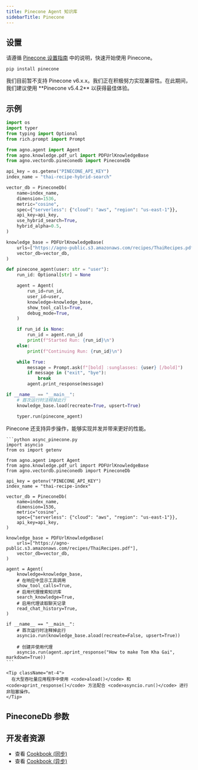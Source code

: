 ```yaml
---
title: Pinecone Agent 知识库
sidebarTitle: Pinecone
---
```


## 设置

请遵循 [Pinecone 设置指南](https://docs.pinecone.io/guides/get-started/quickstart) 中的说明，快速开始使用 Pinecone。

```shell
pip install pinecone
```

<Info>
  我们目前暂不支持 Pinecone v6.x.x。我们正在积极努力实现兼容性。在此期间，我们建议使用 **Pinecone v5.4.2** 以获得最佳体验。
</Info>

## 示例

```python agent_with_knowledge.py
import os
import typer
from typing import Optional
from rich.prompt import Prompt

from agno.agent import Agent
from agno.knowledge.pdf_url import PDFUrlKnowledgeBase
from agno.vectordb.pineconedb import PineconeDb

api_key = os.getenv("PINECONE_API_KEY")
index_name = "thai-recipe-hybrid-search"

vector_db = PineconeDb(
    name=index_name,
    dimension=1536,
    metric="cosine",
    spec={"serverless": {"cloud": "aws", "region": "us-east-1"}},
    api_key=api_key,
    use_hybrid_search=True,
    hybrid_alpha=0.5,
)

knowledge_base = PDFUrlKnowledgeBase(
    urls=["https://agno-public.s3.amazonaws.com/recipes/ThaiRecipes.pdf"],
    vector_db=vector_db,
)

def pinecone_agent(user: str = "user"):
    run_id: Optional[str] = None

    agent = Agent(
        run_id=run_id,
        user_id=user,
        knowledge=knowledge_base,
        show_tool_calls=True,
        debug_mode=True,
    )

    if run_id is None:
        run_id = agent.run_id
        print(f"Started Run: {run_id}\n")
    else:
        print(f"Continuing Run: {run_id}\n")

    while True:
        message = Prompt.ask(f"[bold] :sunglasses: {user} [/bold]")
        if message in ("exit", "bye"):
            break
        agent.print_response(message)

if __name__ == "__main__":
    # 首次运行时注释掉此行
    knowledge_base.load(recreate=True, upsert=True)

    typer.run(pinecone_agent)
```

<Card title="异步支持 ⚡">
  <div className="mt-2">
    <p>
      Pinecone 还支持异步操作，能够实现并发并带来更好的性能。
    </p>
    
    ```python async_pinecone.py
    import asyncio
    from os import getenv

    from agno.agent import Agent
    from agno.knowledge.pdf_url import PDFUrlKnowledgeBase
    from agno.vectordb.pineconedb import PineconeDb

    api_key = getenv("PINECONE_API_KEY")
    index_name = "thai-recipe-index"

    vector_db = PineconeDb(
        name=index_name,
        dimension=1536,
        metric="cosine",
        spec={"serverless": {"cloud": "aws", "region": "us-east-1"}},
        api_key=api_key,
    )

    knowledge_base = PDFUrlKnowledgeBase(
        urls=["https://agno-public.s3.amazonaws.com/recipes/ThaiRecipes.pdf"],
        vector_db=vector_db,
    )

    agent = Agent(
        knowledge=knowledge_base,
        # 在响应中显示工具调用
        show_tool_calls=True,
        # 启用代理搜索知识库
        search_knowledge=True,
        # 启用代理读取聊天记录
        read_chat_history=True,
    )

    if __name__ == "__main__":
        # 首次运行时注释掉此行
        asyncio.run(knowledge_base.aload(recreate=False, upsert=True))

        # 创建并使用代理
        asyncio.run(agent.aprint_response("How to make Tom Kha Gai", markdown=True))
    ```
    
    <Tip className="mt-4">
      在大型吞吐量应用程序中使用 <code>aload()</code> 和 <code>aprint_response()</code> 方法配合 <code>asyncio.run()</code> 进行非阻塞操作。
    </Tip>
  </div>
</Card>

## PineconeDb 参数

<Snippet file="vectordb_pineconedb_params.mdx" />

## 开发者资源

- 查看 [Cookbook (同步)](https://github.com/agno-agi/agno/blob/main/cookbook/agent_concepts/knowledge/vector_dbs/pinecone_db/pinecone_db.py)
- 查看 [Cookbook (异步)](https://github.com/agno-agi/agno/blob/main/cookbook/agent_concepts/knowledge/vector_dbs/pinecone_db/async_pinecone_db.py)